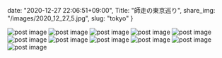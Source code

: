 date: "2020-12-27 22:06:51+09:00",
Title: "師走の東京巡り",
share_img: "/images/2020_12_27_5.jpg",
slug: "tokyo"
}

<img src="/images/2020_12_27_3.jpg" alt="post image" />
<img src="/images/2020_12_27_4.jpg" alt="post image" />
<img src="/images/2020_12_27_5.jpg" alt="post image" />
<img src="/images/2020_12_27_6.jpg" alt="post image" />
<img src="/images/2020_12_27_7.jpg" alt="post image" />
<img src="/images/2020_12_27_14.jpg" alt="post image" />
<img src="/images/2020_12_27_15.jpg" alt="post image" />
<img src="/images/2020_12_27_16.jpg" alt="post image" />
<img src="/images/2020_12_27_17.jpg" alt="post image" />
<img src="/images/2020_12_27_18.jpg" alt="post image" />
<img src="/images/2020_12_27_19.jpg" alt="post image" />